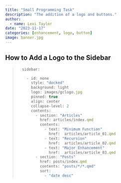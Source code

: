 ```yaml
---
title: "Small Programming Task"
description: "The addition of a logo and buttons."
author:
  - name: Lexi Taylor
date: "2023-11-17"
categories: [enhancement, logo, button]
image: banner.jpg
---
```


## How to Add a Logo to the Sidebar

<blockquote>
```.js
  sidebar:

    - id: none
      style: "docked"
      background: light
      logo: images/gclogo.jpg
      pinned: true 
      align: center
      collapse-level: 2
      contents:
        - section: "Articles"
          href: articles/index.qmd
          contents: 
            - text: "Minimum Function"
              href:  articles/article_01.qmd
            - text: "Recursion"
              href:  articles/article_02.qmd
            - text: "Major Enhancement"
              href:  articles/article_03.qmd
        - section: "Posts"
          href: posts/index.qmd
          contents: "posts/*/*.qmd"
          sort:
            - "date desc"
```
</blockquote>



